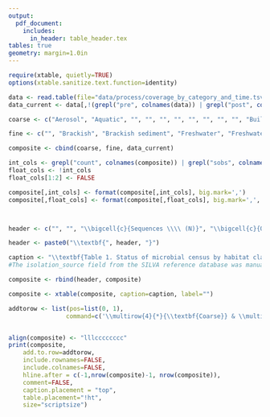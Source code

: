 ```yaml
---
output:
  pdf_document:
    includes:
      in_header: table_header.tex
tables: true
geometry: margin=1.0in
---
```


\captionsetup{labelformat=empty}


```r
require(xtable, quietly=TRUE)
options(xtable.sanitize.text.function=identity)

data <- read.table(file="data/process/coverage_by_category_and_time.tsv", header=T)
data_current <- data[,!(grepl("pre", colnames(data)) | grepl("post", colnames(data)))]

coarse <- c("Aerosol", "Aquatic", "", "", "", "", "", "", "", "", "Built", "", "", "", "", "Plant associated", "", "", "Soil", "", "", "", "Zoological", "", "", "", "Other", "No source data", "Total")

fine <- c("", "Brackish", "Brackish sediment", "Freshwater", "Freshwater sediment", "Marine", "Marine sediment", "Hydrothermal vent", "Ice", "Other", "Digesters", "Food-associated", "Industrial/mining", "Pollution associated", "Other", "Root", "Surface", "Other", "Agriculture", "Desert", "Permafrost", "Other", "Vertebrate", "Arthropod", "Other invertebrate", "Other", "", "", "")

composite <- cbind(coarse, fine, data_current)

int_cols <- grepl("count", colnames(composite)) | grepl("sobs", colnames(composite))
float_cols <- !int_cols
float_cols[1:2] <- FALSE

composite[,int_cols] <- format(composite[,int_cols], big.mark=',')
composite[,float_cols] <- format(composite[,float_cols], big.mark=',', nsmall=1, digits=1)



header <- c("", "", "\\bigcell{c}{Sequences \\\\ (N)}", "\\bigcell{c}{OTUs \\\\ (N)}", "\\bigcell{c}{\\% Seq. \\\\ Coverage}", "\\bigcell{c}{\\% OTU \\\\ Coverage}", "\\bigcell{c}{Sequences \\\\ (N)}", "\\bigcell{c}{OTUs \\\\ (N)}", "\\bigcell{c}{\\% Seq. \\\\ Coverage}", "\\bigcell{c}{\\% OTU \\\\ Coverage}")

header <- paste0("\\textbf{", header, "}")

caption <- "\\textbf{Table 1. Status of microbial census by habitat classifications and domain.}"
#The isolation_source field from the SILVA reference database was manually curated to assign bacterial and archaeal sequences coarse and fine scale habitat classifications. We calculated the number of sequences and OTUs observed and the percent coverage on a sequence or OTU basis for each classification and domain."

composite <- rbind(header, composite)

composite <- xtable(composite, caption=caption, label="")

addtorow <- list(pos=list(0, 1),
				command=c('\\multirow{4}{*}{\\textbf{Coarse}} & \\multirow{4}{*}{\\textbf{Fine}} & \\multicolumn{4}{c}{\\textbf{Bacteria}} & \\multicolumn{4}{c}{\\textbf{Archaea}} \\\\ \\cmidrule(r){3-6}	\\cmidrule(r){7-10}', '\\hline '))


align(composite) <- "lllcccccccc"
print(composite,
	add.to.row=addtorow,
	include.rownames=FALSE,
	include.colnames=FALSE,
	hline.after = c(-1,nrow(composite)-1, nrow(composite)),
	comment=FALSE,
	caption.placement = "top",
	table.placement="!ht",
	size="scriptsize")
```
